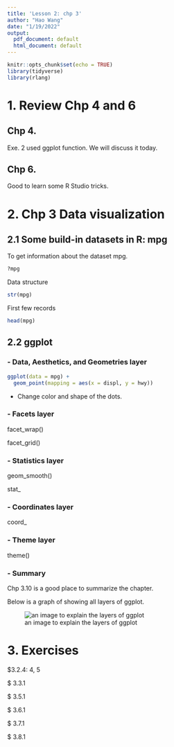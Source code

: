 ```yaml
---
title: 'Lesson 2: chp 3'
author: "Hao Wang"
date: "1/19/2022"
output:
  pdf_document: default
  html_document: default
---
```


```r
knitr::opts_chunk$set(echo = TRUE)
library(tidyverse)
library(rlang)
```

# 1. Review Chp 4 and 6

## Chp 4.

Exe. 2 used ggplot function. We will discuss it today.

## Chp 6.

Good to learn some R Studio tricks.

# 2. Chp 3 Data visualization

## 2.1 Some build-in datasets in R: mpg

To get information about the dataset mpg.
```r
?mpg
```

Data structure
```r
str(mpg)
```

First few records
```r
head(mpg)
```

## 2.2 ggplot

### - Data, Aesthetics, and Geometries layer
```r
ggplot(data = mpg) + 
  geom_point(mapping = aes(x = displ, y = hwy))
```

- Change color and shape of the dots.

### - Facets layer

facet_wrap()

facet_grid()

### - Statistics layer

geom_smooth() 

stat_

### - Coordinates layer

coord_

### - Theme layer

theme()

### - Summary

Chp 3.10 is a good place to summarize the chapter.

Below is a graph of showing all layers of ggplot.

![an image to explain the layers of ggplot](ge_themes.png)

# 3. Exercises

$3.2.4: 4, 5

$ 3.3.1 

$ 3.5.1

$ 3.6.1

$ 3.7.1

$ 3.8.1












